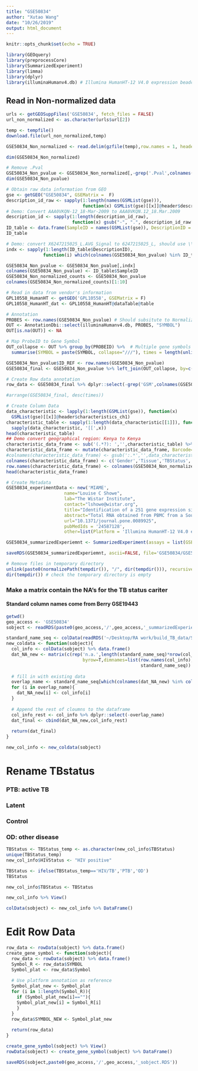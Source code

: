 ```yaml
---
title: "GSE50834"
author: "Xutao Wang"
date: "10/26/2019"
output: html_document
---
```


```r
knitr::opts_chunk$set(echo = TRUE)
```

```r
library(GEOquery)
library(preprocessCore)
library(SummarizedExperiment)
library(limma)
library(dplyr)
library(illuminaHumanv4.db) # Illumina HumanHT-12 V4.0 expression beadchip
```

## Read in Non-normalized data
```r
urls <- getGEOSuppFiles('GSE50834', fetch_files = FALSE)
url_non_normalized <- as.character(urls$url[2])

temp <- tempfile()
download.file(url_non_normalized,temp)

GSE50834_Non_normalized <- read.delim(gzfile(temp),row.names = 1, header = TRUE)

dim(GSE50834_Non_normalized)
```

```r
# Remove .Pval
GSE50834_Non_pvalue <- GSE50834_Non_normalized[,-grep('.Pval',colnames(GSE50834_Non_normalized))] 
dim(GSE50834_Non_pvalue)
```

```r
# Obtain raw data information from GEO
gse <- getGEO("GSE50834", GSEMatrix =  F)
description_id_raw <- sapply(1:length(names(GSMList(gse))), 
                             function(x) GSMList(gse)[[x]]@header$description[2])
# Demo: Convert AAA0VKQN-12_18-Mar-2009 to AAA0VKQN.12_18.Mar.2009
description_id <- sapply(1:length(description_id_raw), 
                         function(x) gsub("-", ".", description_id_raw[x]))
ID_table <- data.frame(SampleID = names(GSMList(gse)), DescriptionID = description_id)
ID_table
```

```r
# Demo: convert X6247215025_L.AVG_Signal to 6247215025_L, should use \\. when mathcing . 
indx <- sapply(1:length(ID_table$DescriptionID), 
              function(i) which(colnames(GSE50834_Non_pvalue) %in% ID_table$DescriptionID[i]));indx

GSE50834_Non_pvalue <- GSE50834_Non_pvalue[,indx]
colnames(GSE50834_Non_pvalue) <- ID_table$SampleID
GSE50834_Non_normalized_counts <- GSE50834_Non_pvalue
colnames(GSE50834_Non_normalized_counts)[1:10]
```

```r
# Read in data from vendor's information
GPL10558_HumanHT <- getGEO('GPL10558', GSEMatrix = F)
GPL10558_HumanHT_dat <- GPL10558_HumanHT@dataTable@table

# Annotation
PROBES <- row.names(GSE50834_Non_pvalue) # Should subsitute to Normalized file???
OUT <- AnnotationDbi::select(illuminaHumanv4.db, PROBES, "SYMBOL")
OUT[is.na(OUT)] <- NA

# Map ProbeID to Gene Symbol 
OUT_collapse <- OUT %>% group_by(PROBEID) %>%  # Multiple gene symbols map to the same ProbeID
  summarise(SYMBOL = paste(SYMBOL, collapse="///"), times = length(unlist(strsplit(SYMBOL, "///")))) 

GSE50834_Non_pvalue$ID_REF <- row.names(GSE50834_Non_pvalue)
GSE50834_final <- GSE50834_Non_pvalue %>% left_join(OUT_collapse, by=c('ID_REF'="PROBEID")) %>% left_join(GPL10558_HumanHT_dat, by = c('ID_REF'='ID')) 

# Create Row data annotation
row_data <- GSE50834_final %>% dplyr::select(-grep('GSM',colnames(GSE50834_final))) %>% DataFrame()

#arrange(GSE50834_final, desc(times))
```

```r
# Create Column Data
data_characteristic <- lapply(1:length(GSMList(gse)), function(x)  
  GSMList(gse)[[x]]@header$characteristics_ch1)
characteristic_table <- sapply(1:length(data_characteristic[[1]]), function(x) 
  sapply(data_characteristic, '[[',x)) 
head(characteristic_table)
## Demo convert geographical region: Kenya to Kenya
characteristic_data_frame <- sub('(.*?): ','',characteristic_table) %>% data.frame()
characteristic_data_frame <- mutate(characteristic_data_frame, Barcode=ID_table$DescriptionID) %>% DataFrame()
#colnames(characteristic_data_frame) <- gsub(':.*','',data_characteristic[[1]])
colnames(characteristic_data_frame) <- c('Gender','Tissue','TBStatus','Barcode')
row.names(characteristic_data_frame) <- colnames(GSE50834_Non_normalized_counts)
head(characteristic_data_frame)
```

```r
# Create Metadata
GSE50834_experimentData <- new('MIAME',
                      name="Louise C Showe",
                      lab="The Wistar Institute",
                      contact="lshowe@wistar.org",
                      title="Identification of a 251 gene expression signature that can accurately detect M. tuberculosis in patients with and without HIV co-infection.",
                      abstract="Total RNA obtained from PBMC from a South African cohort. Microarry analysis was performed to compare gene expression in patients either infected with HIV or co-infected with HIV/TB.",
                      url="10.1371/journal.pone.0089925",
                      pubMedIds = '24587128',
                      other=list(Platform = 'Illumina HumanHT-12 V4.0 expression beadchip (GPL10558)'))

GSE50834_summarizedExperiemnt <- SummarizedExperiment(assays = list(GSE50834_Non_normalized_counts= as.matrix(GSE50834_Non_normalized_counts)), colData = characteristic_data_frame, rowData = row_data, metadata = list(GSE50834_experimentData)); GSE50834_summarizedExperiemnt

```


```r
saveRDS(GSE50834_summarizedExperiemnt, ascii=FALSE, file='GSE50834/GSE50834_summarizedExperiemnt.RDS')

# Remove files in temporary directory
unlink(paste0(normalizePath(tempdir()), "/", dir(tempdir())), recursive = TRUE)
dir(tempdir()) # check the temporary directory is empty
```

### Make a matrix contain the NA's for the TB status cariter
#### Standard column names come from Berry GSE19443
```r
getwd()
geo_access <- 'GSE50834'
sobject <- readRDS(paste0(geo_access,'/',geo_access,'_summarizedExperiemnt.RDS'))
```

```r
standard_name_seq <- colData(readRDS('~/Desktop/RA work/build_TB_data/Signatures/Berry/GSE19443/GSE19443_summarizedExperiemnt.RDS')) %>% data.frame() %>% colnames
new_coldata <- function(sobject){
  col_info <- colData(sobject) %>% data.frame()
  dat_NA_new <- matrix(c(rep('n.a.',length(standard_name_seq)*nrow(col_info))),ncol=length(standard_name_seq),
                             byrow=T,dimnames=list(row.names(col_info),
                                                   standard_name_seq)) %>% data.frame()
  
  # fill in with existing data
  overlap_name <- standard_name_seq[which(colnames(dat_NA_new) %in% colnames(col_info))]
  for (i in overlap_name){
    dat_NA_new[i] <- col_info[i]
  }
  
  # Append the rest of cloumns to the dataframe
  col_info_rest <- col_info %>% dplyr::select(-overlap_name)
  dat_final <- cbind(dat_NA_new,col_info_rest)
  
  return(dat_final)
}

new_col_info <- new_coldata(sobject)

```

# Rename TBstatus
### PTB: active TB
### Latent
### Control
### OD: other disease
```r
TBStatus <- TBStatus_temp <- as.character(new_col_info$TBStatus)
unique(TBStatus_temp)
new_col_info$HIVStatus <- "HIV positive"

TBStatus <- ifelse(TBStatus_temp=='HIV/TB','PTB','OD')
TBStatus

new_col_info$TBStatus <- TBStatus

new_col_info %>% View()

colData(sobject) <- new_col_info %>% DataFrame()

```

# Edit Row Data

```r
row_data <- rowData(sobject) %>% data.frame()
create_gene_symbol <- function(sobject){
  row_data <- rowData(sobject) %>% data.frame()
  Symbol_R <- row_data$SYMBOL 
  Symbol_plat <- row_data$Symbol
  
  # Use platform annotation as reference 
  Symbol_plat_new <- Symbol_plat
  for (i in 1:length(Symbol_R)){
    if (Symbol_plat_new[i]==""){
    Symbol_plat_new[i] = Symbol_R[i]
    }
  }
  row_data$SYMBOL_NEW <- Symbol_plat_new
  
  return(row_data)
}

create_gene_symbol(sobject) %>% View()
rowData(sobject) <- create_gene_symbol(sobject) %>% DataFrame()

saveRDS(sobject,paste0(geo_access,'/',geo_access,'_sobject.RDS'))

```


















































